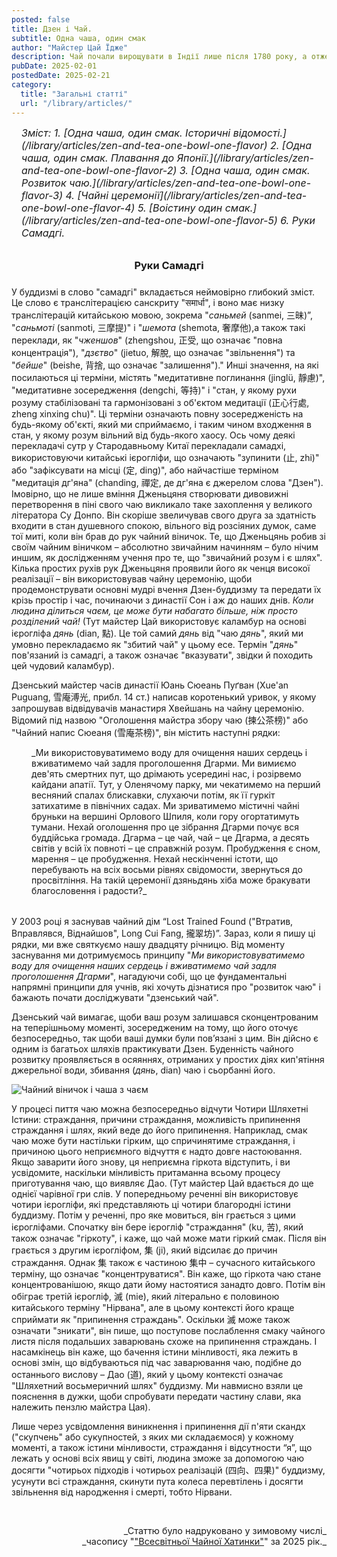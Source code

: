 ```yaml
---
posted: false
title: Дзен і Чай.
subtitle: Одна чаша, один смак
author: "Майстер Цай Їдже"
description: Чай почали вирощувати в Індії лише після 1780 року, а отже жодного зв'язку поміж чаєм і раннім Буддизмом у Індії не існувало. Як Дзен і чай виявилися настільки глибоко взаємопов'язаними, що стали "одним цілим"?
pubDate: 2025-02-01
postedDate: 2025-02-21
category: 
  title: "Загальні статті"
  url: "/library/articles/"
---
```



<section style="font-size: 1rem; font-style: italic; padding-left: 1rem; margin-bottom: 2rem;">
    Зміст:
    1. [Одна чаша, один смак. Історичні відомості.](/library/articles/zen-and-tea-one-bowl-one-flavor)
    2. [Одна чаша, один смак. Плавання до Японії.](/library/articles/zen-and-tea-one-bowl-one-flavor-2)
    3. [Одна чаша, один смак. Розвиток чаю.](/library/articles/zen-and-tea-one-bowl-one-flavor-3)
    4. [Чайні церемонії](/library/articles/zen-and-tea-one-bowl-one-flavor-4)
    5. [Воістину один смак.](/library/articles/zen-and-tea-one-bowl-one-flavor-5)
    6. Руки Самадгі.
</section>

<h3 style="text-align: center; margin-bottom: 1.5rem;">Руки Самадгі</h3>

У буддизмі в слово "самадгі" вкладається неймовірно глибокий зміст. Це слово є транслітерацією санскриту "समार्धा", і воно має низку транслітерацій китайською мовою, зокрема "_саньмей_ (sanmei, 三昧)”, "_саньмоті_ (sanmoti, 三摩提)" і "_шемота_ (shemota, 奢摩他),а також такі переклади, як "_чженшов_" (zhengshou, 正受, що означає "повна концентрація"), "_дзєтво_" (jietuo, 解脫, що означає "звільнення") та "_бейше_" (beishe, 背捨, що означає "залишення")." Инші значення, на які посилаються ці терміни, містять "медитативне поглинання (jinglü, 靜慮)", "медитативне зосередження (dengchi, 等持)" і "стан, у якому рухи розуму стабілізовані та гармонізовані з об'єктом медитації (正心行處, zheng xinxing chu)". Ці терміни означають повну зосередженість на будь-якому об'єкті, який ми сприймаємо, і таким чином входження в стан, у якому розум вільний від будь-якого хаосу. Ось чому деякі перекладачі сутр у Стародавньому Китаї перекладали самадхі, використовуючи китайські ієрогліфи, що означають "зупинити (止, zhi)" або "зафіксувати на місці (定, ding)", або найчастіше терміном "медитація дг'яна" (chanding, 禪定, де дг'яна є джерелом слова "Дзен"). Імовірно, що не лише вміння Дженьцяня створювати дивовижні перетворення в піні свого чаю викликало таке захоплення у великого літератора Су Донпо. Він скоріше звеличував свого друга за здатність входити в стан душевного спокою, вільного від розсіяних думок, саме тої миті, коли він брав до рук чайний віничок. Те, що Дженьцянь робив зі своїм чайним віничком – абсолютно звичайним начинням – було нічим иншим, як дослідженням учення про те, що "звичайний розум і є шлях". Кілька простих рухів рук Дженьцяня проявили його як ченця високої реалізації – він використовував чайну церемонію, щоби продемонструвати основні мудрі вчення Дзен-буддизму та передати їх крізь простір і час, починаючи з династії Сон і аж до наших днів. _Коли людина ділиться чаєм, це може бути набагато більше, ніж просто розділений чай!_ (Тут майстер Цай використовує каламбур на основі ієрогліфа _дянь_ (dian, 點). Це той самий _дянь_ від "чаю _дянь_", який ми умовно перекладаємо як "збитий чай" у цьому есе. Термін "_дянь_" пов'язаний із самадгі, а також означає "вказувати", звідки й походить цей чудовий каламбур).

Дзенський майстер часів династії Юань Сюеань Пуґван (Xue'an Puguang, 雪庵溥光, прибл. 14 ст.) написав коротенький уривок, у якому запрошував відвідувачів манастиря Хвейшань на чайну церемонію. Відомий під назвою "Оголошення майстра збору чаю (揀公茶榜)" або "Чайний напис Сюеаня (雪庵茶榜)", він містить наступні рядки:

<section style="margin: 0 0 1rem 0; padding: 0 0 1rem 2rem;">
_Ми використовуватимемо воду для очищення наших сердець і вживатимемо чай задля проголошення Дгарми. Ми вимиємо дев'ять смертних пут, що дрімають усередині нас, і розірвемо кайдани апатії. Тут, у Оленячому парку, ми чекатимемо на перший весняний спалах блискавки, слухаючи потім, як її гуркіт затихатиме в північних садах. Ми зриватимемо містичні чайні бруньки на вершині Орлового Шпиля, коли гору огортатимуть тумани. Нехай оголошення про це зібрання Дгарми почує вся буддійська громада. Дгарма – це чай, чай – це Дгарма, а десять світів у всій їх повноті – це справжній розум. Пробудження є сном, марення – це пробудження. Нехай нескінченні істоти, що перебувають на всіх восьми рівнях свідомости, звернуться до просвітління. На такій церемонії дзяньдянь хіба може бракувати благословення і радости?_
</section>

У 2003 році я заснував чайний дім “Lost Trained Found ("Втратив, Вправлявся, Віднайшов", Long Cui Fang, 攏翠坊)”. Зараз, коли я пишу ці рядки, ми вже святкуємо нашу двадцяту річницю. Від моменту заснування ми дотримуємось принципу "_Ми використовуватимемо воду для очищення наших сердець і вживатимемо чай задля проголошення Дгарми_", нагадуючи собі, що це фундаментальні напрямні принципи для учнів, які хочуть дізнатися про "розвиток чаю" і бажають почати досліджувати "дзенський чай".

Дзенський чай вимагає, щоби ваш розум залишався сконцентрованим на теперішньому моменті, зосередженим на тому, що його оточує безпосередньо, так щоби ваші думки були пов’язані з цим. Він дійсно є одним із багатьох шляхів практикувати Дзен. Буденність чайного розвитку проявляється в осяяннях, отриманих у простих діях кип'ятіння джерельної води, збивання (_дянь_, dian) чаю і сьорбанні його.

<Image class="align-center" src={Image1} alt="Чайний віничок і чаша з чаєм" />

У процесі пиття чаю можна безпосередньо відчути Чотири Шляхетні Істини: страждання, причини страждання, можливість припинення страждання і шлях, який веде до його припинення. Наприклад, смак чаю може бути настільки гірким, що спричинятиме страждання, і причиною цього неприємного відчуття є надто довге настоювання. Якщо заварити його знову, ця неприємна гіркота відступить, і ви усвідомите, наскільки мінливість притаманна всьому процесу приготування чаю, що виявляє Дао. (Тут майстер Цай вдається до ще однієї чарівної гри слів. У попередньому реченні він використовує чотири ієрогліфи, які представляють ці чотири благородні істини буддизму. Потім у реченні, про яке мовиться, він грається з цими ієрогліфами. Спочатку він бере ієрогліф "страждання" (ku, 苦), який також означає "гіркоту", і каже, що чай може мати гіркий смак. Після він грається з другим ієрогліфом, 集 (ji), який відсилає до причин страждання. Однак 集 також є частиною 集中 – сучасного китайського терміну, що означає "концентруватися". Він каже, що гіркота чаю стане концентрованішою, якщо дати йому настоятися занадто довго. Потім він обіграє третій ієрогліф, 滅 (mie), який літерально є половиною китайського терміну "Нірвана", але в цьому контексті його краще сприймати як "припинення страждань". Оскільки 滅 може також означати "зникати", він пише, що поступове послаблення смаку чайного листя після подальших заварювань схоже на припинення страждань. І насамкінець він каже, що бачення істини мінливості, яка лежить в основі змін, що відбуваються під час заварювання чаю, подібне до останнього вислову – Дао (道), який у цьому контексті означає "Шляхетний восьмеричний шлях" буддизму. Ми навмисно взяли це пояснення в дужки, щоби спробувати передати частину слави, яка належить пензлю майстра Цая).

Лише через усвідомлення виникнення і припинення дії п'яти скандх ("скупчень" або сукупностей, з яких ми складаємося) у кожному моменті, а також істини мінливости, страждання і відсутности “я”, що лежать у основі всіх явищ у світі, людина зможе за допомогою чаю досягти "чотирьох підходів і чотирьох реалізацій (四向、四果)" буддизму, усунути всі страждання, скинути пута колеса перевтілень і досягти звільнення від народження і смерті, тобто Нірвани.

<p>&nbsp;</p>
<p align="right" style="font-size: 0.9rem;">_Статтю було надруковано у зимовому числі_<br />_часопису "<a href="http://www.globalteahut.org/" target="_blank" rel="noopener noreferrer">"Всесвітньої Чайної Хатинки"</a>" за 2025 рік._</p>
